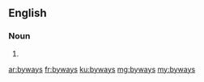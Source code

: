 ==English==

===Noun===
{{head|en|plural}}

# {{plural of|byway|lang=en|nocat=1}}

[[ar:byways]]
[[fr:byways]]
[[ku:byways]]
[[mg:byways]]
[[my:byways]]